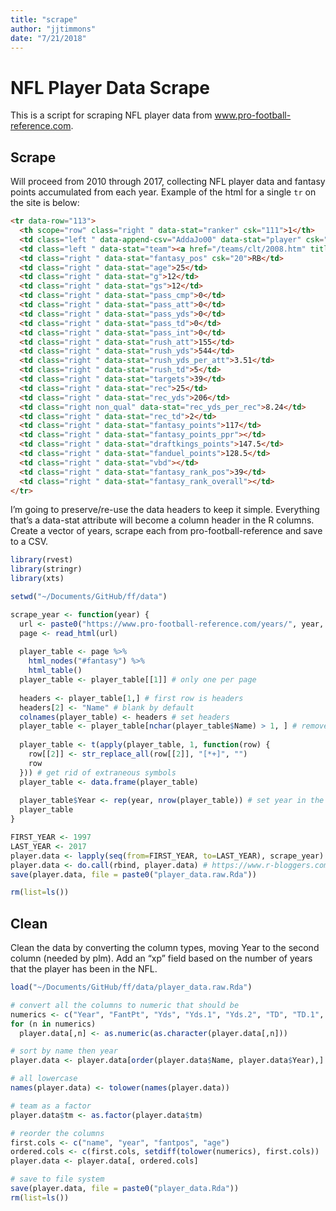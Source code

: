 ```yaml
---
title: "scrape"
author: "jjtimmons"
date: "7/21/2018"
---
```


# NFL Player Data Scrape

This is a script for scraping NFL player data from [www.pro-football-reference.com](www.pro-football-reference.com).

## Scrape

Will proceed from 2010 through 2017, collecting NFL player data and fantasy points accumulated from each year. Example of the html for a single `tr` on the site is below:

```html
<tr data-row="113">
  <th scope="row" class="right " data-stat="ranker" csk="111">1</th>
  <td class="left " data-append-csv="AddaJo00" data-stat="player" csk="Addai,Joseph"><a href="/players/A/AddaJo00.htm">Joseph Addai</a></td>
  <td class="left " data-stat="team"><a href="/teams/clt/2008.htm" title="Indianapolis Colts">IND</a></td>
  <td class="right " data-stat="fantasy_pos" csk="20">RB</td>
  <td class="right " data-stat="age">25</td>
  <td class="right " data-stat="g">12</td>
  <td class="right " data-stat="gs">12</td>
  <td class="right " data-stat="pass_cmp">0</td>
  <td class="right " data-stat="pass_att">0</td>
  <td class="right " data-stat="pass_yds">0</td>
  <td class="right " data-stat="pass_td">0</td>
  <td class="right " data-stat="pass_int">0</td>
  <td class="right " data-stat="rush_att">155</td>
  <td class="right " data-stat="rush_yds">544</td>
  <td class="right " data-stat="rush_yds_per_att">3.51</td>
  <td class="right " data-stat="rush_td">5</td>
  <td class="right " data-stat="targets">39</td>
  <td class="right " data-stat="rec">25</td>
  <td class="right " data-stat="rec_yds">206</td>
  <td class="right non_qual" data-stat="rec_yds_per_rec">8.24</td>
  <td class="right " data-stat="rec_td">2</td>
  <td class="right " data-stat="fantasy_points">117</td>
  <td class="right " data-stat="fantasy_points_ppr"></td>
  <td class="right " data-stat="draftkings_points">147.5</td>
  <td class="right " data-stat="fanduel_points">128.5</td>
  <td class="right " data-stat="vbd"></td>
  <td class="right " data-stat="fantasy_rank_pos">39</td>
  <td class="right " data-stat="fantasy_rank_overall"></td>
</tr>
```

I'm going to preserve/re-use the data headers to keep it simple. Everything that's a data-stat attribute will become a column header in the R columns. Create a vector of years, scrape each from pro-football-reference and save to a CSV.

```r
library(rvest)
library(stringr)
library(xts)

setwd("~/Documents/GitHub/ff/data")

scrape_year <- function(year) {
  url <- paste0("https://www.pro-football-reference.com/years/", year, "/fantasy.htm")
  page <- read_html(url)
  
  player_table <- page %>%
    html_nodes("#fantasy") %>%
    html_table()
  player_table <- player_table[[1]] # only one per page
  
  headers <- player_table[1,] # first row is headers
  headers[2] <- "Name" # blank by default
  colnames(player_table) <- headers # set headers
  player_table <- player_table[nchar(player_table$Name) > 1, ] # remove title rows
  
  player_table <- t(apply(player_table, 1, function(row) {
    row[[2]] <- str_replace_all(row[[2]], "[*+]", "")
    row
  })) # get rid of extraneous symbols
  player_table <- data.frame(player_table)
  
  player_table$Year <- rep(year, nrow(player_table)) # set year in the Year column
  player_table
}

FIRST_YEAR <- 1997
LAST_YEAR <- 2017
player.data <- lapply(seq(from=FIRST_YEAR, to=LAST_YEAR), scrape_year)
player.data <- do.call(rbind, player.data) # https://www.r-bloggers.com/concatenating-a-list-of-data-frames/
save(player.data, file = paste0("player_data.raw.Rda"))

rm(list=ls())
```

## Clean

Clean the data by converting the column types, moving Year to the second column (needed by plm). Add an "xp" field based on the number of years that the player has been in the NFL.

```r
load("~/Documents/GitHub/ff/data/player_data.raw.Rda")

# convert all the columns to numeric that should be
numerics <- c("Year", "FantPt", "Yds", "Yds.1", "Yds.2", "TD", "TD.1", "TD.2", "Int", "Rk", "G", "GS", "Cmp", "Att", "FantPt", "PosRank", "Rec", "Tgt", "Y.R",  "PPR", "DKPt", "Age", "FDPt")
for (n in numerics)
  player.data[,n] <- as.numeric(as.character(player.data[,n]))

# sort by name then year
player.data <- player.data[order(player.data$Name, player.data$Year),]

# all lowercase
names(player.data) <- tolower(names(player.data))

# team as a factor
player.data$tm <- as.factor(player.data$tm)

# reorder the columns
first.cols <- c("name", "year", "fantpos", "age")
ordered.cols <- c(first.cols, setdiff(tolower(numerics), first.cols))
player.data <- player.data[, ordered.cols]

# save to file system
save(player.data, file = paste0("player_data.Rda"))
rm(list=ls())
```

